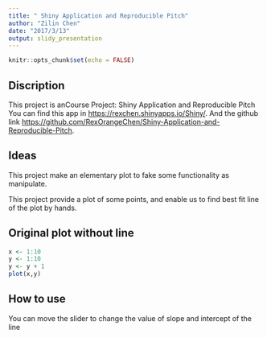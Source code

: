 ---
title: " Shiny Application and Reproducible Pitch"
author: "Zilin Chen"
date: "2017/3/13"
output: slidy_presentation
---

```{r setup, include=FALSE}
knitr::opts_chunk$set(echo = FALSE)
```

## Discription

This project is anCourse Project: Shiny Application and Reproducible Pitch
You can find this app in <https://rexchen.shinyapps.io/Shiny/>.
And the github link <https://github.com/RexOrangeChen/Shiny-Application-and-Reproducible-Pitch>.


## Ideas

This project make an elementary plot to fake some functionality as manipulate.

This project provide a plot of some points, and enable us to find best fit line of the plot by hands.

## Original plot without line

```{r cars, echo = TRUE}
x <- 1:10
y <- 1:10
y <- y + 1
plot(x,y)
```

## How to use 
You can move the slider to change the value of slope and intercept of the line

